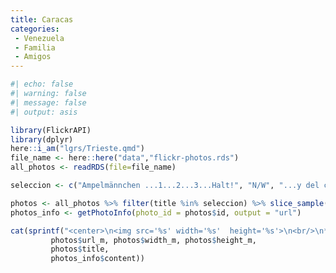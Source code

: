 ```yaml
---
title: Caracas
categories:
 - Venezuela
 - Familia
 - Amigos
---
```



```r
#| echo: false
#| warning: false
#| message: false
#| output: asis

library(FlickrAPI)
library(dplyr)
here::i_am("lgrs/Trieste.qmd")
file_name <- here::here("data","flickr-photos.rds")
all_photos <- readRDS(file=file_name)

seleccion <- c("Ampelmännchen ...1...2...3...Halt!", "N/W", "...y del cielo bajó La Arepa...", "Pandora", "Perfil en la plaza O'leary", "museo de arte contemporáneo de caracas...", "La torre de Babel")

photos <- all_photos %>% filter(title %in% seleccion) %>% slice_sample(n=1)
photos_info <- getPhotoInfo(photo_id = photos$id, output = "url")

cat(sprintf("<center>\n<img src='%s' width='%s'  height='%s'>\n<br/>\n**%s** by <a href='%s' target='flickr'>JR Ferrer Paris @ flickr</a><br/></center>", 
         photos$url_m, photos$width_m, photos$height_m,
         photos$title,
         photos_info$content))
```